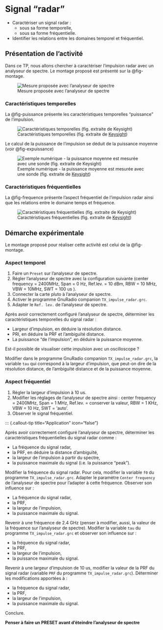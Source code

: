 # Signal "radar" {.unnumbered}

:::{.callout-note title="Objectifs" icon="false" collapse="true"}

* Caractériser un signal radar : 
    * sous sa forme temporelle,
    * sous sa forme fréquentielle.
* Identifier les relations entre les domaines temporel et fréquentiel.

:::

## Présentation de l'activité

Dans ce TP, nous allons chercher à caractériser l'impulsion radar avec un analyseur de spectre. Le montage proposé est présenté sur la @fig-montage.

![Mesure proposée avec l'analyseur de spectre](figures/montage.png){#fig-montage}

### Caractéristiques temporelles

La @fig-puissance présente les caractéristiques temporelles "puissance" de l'impulsion.

![Caractéristiques temporelles (fig. extraite de [Keysight](https://www.keysight.com/us/en/assets/6123-1550/lessons/0040RadarBasicsforElectronicWarfareSystems004RadarMeasurements.mp4?courseId=40&nextLessonNumber=5))](figures/puissance.png){#fig-puissance}

Le calcul de la puissance de l'impulsion se déduit de la puissance moyenne (voir @fig-expuissance)

![Exemple numérique - la puissance moyenne est mesurée avec une sonde (fig. extraite de [Keysight](https://www.keysight.com/us/en/assets/6123-1550/lessons/0040RadarBasicsforElectronicWarfareSystems004RadarMeasurements.mp4?courseId=40&nextLessonNumber=5))](figures/puissance_example.png){#fig-expuissance}

### Caractéristiques fréquentielles

La @fig-frequence présente l'aspect fréquentiel de l'impulsion radar ainsi que les relations entre le domaine temps et fréquence.

![Caractéristiques fréquentielles (fig. extraite de [Keysight](https://www.keysight.com/us/en/assets/6123-1538/lessons/0040RadarBasicsforElectronicWarfareSystems001RadarBasics.mp4?courseId=40&nextLessonNumber=2))](figures/frequence.png){#fig-frequence}

## Démarche expérimentale

Le montage proposé pour réaliser cette activité est celui de la @fig-montage.

### Aspect temporel

1. Faire un `Preset` sur l'analyseur de spectre.
2. Régler l'analyseur de spectre avec la configuration suivante (center frequency = 2400MHz, Span = 0 Hz, Ref.lev. = 10 dBm, RBW = 10 MHz, VBW = 10MHz, SWT = 100 us ).
3. Connecter la carte pluto à l'analyseur de spectre.
4. Activer le programme GnuRadio companion `TX_impulse_radar.grc`.
5. Adapter le `Ref. lev.` de l'analyseur de spectre.

::: {.callout-tip title="Application" icon="false"}

Après avoir correctement configuré l'analyseur de spectre, déterminer les caractéristiques temporelles du signal radar :

* Largeur d'impulsion, en déduire la résolution distance.
* PRI, en déduire la PRF et l'ambiguïté distance.
* La puissance "de l'impulsion", en déduire la puissance moyenne.

Est-il possible de visualiser cette impulsion avec un oscilloscope ?

Modifier dans le programme GnuRadio companion `TX_impulse_radar.grc`, la variable `tau` qui correspond à la largeur d'impulsion, que peut-on dire de la résolution distance, de l'ambiguïté distance et de la puissance moyenne.

:::

### Aspect fréquentiel

1. Régler la largeur d'impulsion à 10 us.
2. Modifier les réglages de l'analyseur de spectre ainsi : center frequency = 2400MHz, Span = 1 MHz, Ref.lev. = conserver la valeur, RBW = 1 KHz, VBW = 10 Hz, SWT = 'auto'.
4. Observer le signal fréquentiel.

::: {.callout-tip title="Application" icon="false"}

Après avoir correctement configuré l'analyseur de spectre, déterminer les caractéristiques fréquentielles du signal radar comme :

* La fréquence du signal radar,
* la PRF, en déduire la distance d'ambiguïté,
* la largeur de l'impulsion à partir du spectre,
* la puissance maximale du signal (i.e. la puissance "peak").

Modifier la fréquence du signal radar. Pour cela, modifier la variable `f0` du programme `TX_impulse_radar.grc`. Adapter le paramètre `Center frequency` de l'analyseur de spectre pour l'adapter à cette fréquence. Observer son influence sur :

* La fréquence du signal radar,
* la PRF, 
* la largeur de l'impulsion,
* la puissance maximale du signal.

Revenir à une fréquence de 2.4 GHz (penser à modifier, aussi, la valeur de la fréquence sur l'analyseur de spectre). Modifier la variable `tau` du programme `TX_impulse_radar.grc` et observer son influence sur :

* la fréquence du signal radar,
* la PRF, 
* la largeur de l'impulsion,
* la puissance maximale du signal.

Revenir à une largeur d'impulsion de 10 us, modifier la valeur de la PRF du signal radar (variable `PRF` du programme `TX_impulse_radar.grc`). Déterminer les modifications apportées à :

* la fréquence du signal radar,
* la PRF, 
* la largeur de l'impulsion,
* la puissance maximale du signal.

Conclure.


:::{.callout-important}

**Penser à faire un PRESET avant d'éteindre l'analyseur de spectre**

:::
